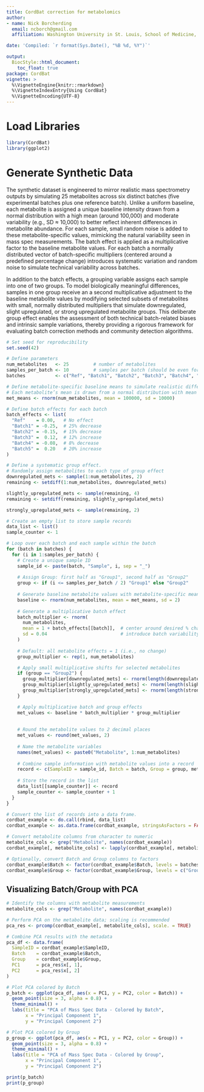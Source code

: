 ```yaml
---
title: CordBat correction for metabolomics
author: 
- name: Nick Borcherding
  email: ncborch@gmail.com
  affiliation: Washington University in St. Louis, School of Medicine, St. Louis, MO, USA

date: 'Compiled: `r format(Sys.Date(), "%B %d, %Y")`'

output:
  BiocStyle::html_document:
    toc_float: true
package: CordBat
vignette: >
  %\VignetteEngine{knitr::rmarkdown}
  %\VignetteIndexEntry{Using CordBat}
  %\VignetteEncoding{UTF-8} 
---
```


# Load Libraries 

```r
library(CordBat)
library(ggplot2)
```

# Generate Synthetic Data

The synthetic dataset is engineered to mirror realistic mass spectrometry outputs by simulating 25 metabolites across six distinct batches (five experimental batches plus one reference batch). Unlike a uniform baseline, each metabolite is assigned a unique baseline intensity drawn from a normal distribution with a high mean (around 100,000) and moderate variability (e.g., SD ≈ 10,000) to better reflect inherent differences in metabolite abundance. For each sample, small random noise is added to these metabolite-specific values, mimicking the natural variability seen in mass spec measurements. The batch effect is applied as a multiplicative factor to the baseline metabolite values. For each batch a normally distributed vector of batch-specific multipliers (centered around a predefined percentage change) introduces systematic variation and random noise to simulate technical variability across batches.

In addition to the batch effects, a grouping variable assigns each sample into one of two groups. To model biologically meaningful differences, samples in one group receive an a second multiplicative adjustment to the baseline metabolite values by modifying selected subsets of metabolites with small, normally distributed multipliers that simulate downregulated, slight upregulated, or strong upregulated metabolite groups. This deliberate group effect enables the assessment of both technical batch-related biases and intrinsic sample variations, thereby providing a rigorous framework for evaluating batch correction methods and community detection algorithms.

```r
# Set seed for reproducibility
set.seed(42)

# Define parameters
num_metabolites   <- 25         # number of metabolites
samples_per_batch <- 10         # samples per batch (should be even for balanced grouping)
batches           <- c("Ref", "Batch1", "Batch2", "Batch3", "Batch4", "Batch5")

# Define metabolite-specific baseline means to simulate realistic differences.
# Each metabolite’s mean is drawn from a normal distribution with mean = 100000 and sd = 5000.
met_means <- rnorm(num_metabolites, mean = 100000, sd = 10000)

# Define batch effects for each batch
batch_effects <- list(
  "Ref"    = 0.00,   # No effect
  "Batch1" = -0.25,  # 25% decrease
  "Batch2" = -0.15,  # 15% decrease
  "Batch3" =  0.12,  # 12% increase
  "Batch4" = -0.08,  # 8% decrease
  "Batch5" =  0.20   # 20% increase
)

# Define a systematic group effect.
# Randomly assign metabolites to each type of group effect
downregulated_mets <- sample(1:num_metabolites, 2)
remaining <- setdiff(1:num_metabolites, downregulated_mets)

slightly_upregulated_mets <- sample(remaining, 4)
remaining <- setdiff(remaining, slightly_upregulated_mets)

strongly_upregulated_mets <- sample(remaining, 2)

# Create an empty list to store sample records
data_list <- list()
sample_counter <- 1

# Loop over each batch and each sample within the batch
for (batch in batches) {
  for (i in 1:samples_per_batch) {
    # Create a unique sample ID
    sample_id <- paste(batch, "Sample", i, sep = "_")
    
    # Assign Group: first half as "Group1", second half as "Group2"
    group <- if (i <= samples_per_batch / 2) "Group1" else "Group2"
    
    # Generate baseline metabolite values with metabolite-specific means
    baseline <- rnorm(num_metabolites, mean = met_means, sd = 2)
    
    # Generate a multiplicative batch effect
    batch_multiplier <- rnorm(
      num_metabolites,
      mean = 1 + batch_effects[[batch]],  # center around desired % change
      sd = 0.04                           # introduce batch variability
    )
    
    # Default: all metabolite effects = 1 (i.e., no change)
    group_multiplier <- rep(1, num_metabolites)

    # Apply small multiplicative shifts for selected metabolites
    if (group == "Group2") {
      group_multiplier[downregulated_mets] <- rnorm(length(downregulated_mets), mean = 0.95, sd = 0.003)
      group_multiplier[slightly_upregulated_mets] <- rnorm(length(slightly_upregulated_mets), mean = 1.005, sd = 0.002)
      group_multiplier[strongly_upregulated_mets] <- rnorm(length(strongly_upregulated_mets), mean = 1.015, sd = 0.002)
    }

    # Apply multiplicative batch and group effects
    met_values <- baseline * batch_multiplier * group_multiplier
    
    
    # Round the metabolite values to 2 decimal places
    met_values <- round(met_values, 2)
    
    # Name the metabolite variables 
    names(met_values) <- paste0("Metabolite", 1:num_metabolites)
    
    # Combine sample information with metabolite values into a record
    record <- c(SampleID = sample_id, Batch = batch, Group = group, met_values)
    
    # Store the record in the list
    data_list[[sample_counter]] <- record
    sample_counter <- sample_counter + 1
  }
}

# Convert the list of records into a data frame.
cordbat_example <- do.call(rbind, data_list)
cordbat_example <- as.data.frame(cordbat_example, stringsAsFactors = FALSE)

# Convert metabolite columns from character to numeric
metabolite_cols <- grep("Metabolite", names(cordbat_example))
cordbat_example[, metabolite_cols] <- lapply(cordbat_example[, metabolite_cols], as.numeric)

# Optionally, convert Batch and Group columns to factors
cordbat_example$Batch <- factor(cordbat_example$Batch, levels = batches)
cordbat_example$Group <- factor(cordbat_example$Group, levels = c("Group1", "Group2"))
```

## Visualizing Batch/Group with PCA

```r
# Identify the columns with metabolite measurements
metabolite_cols <- grep("Metabolite", names(cordbat_example))

# Perform PCA on the metabolite data; scaling is recommended
pca_res <- prcomp(cordbat_example[, metabolite_cols], scale. = TRUE)

# Combine PCA results with the metadata
pca_df <- data.frame(
  SampleID = cordbat_example$SampleID,
  Batch    = cordbat_example$Batch,
  Group    = cordbat_example$Group,
  PC1      = pca_res$x[, 1],
  PC2      = pca_res$x[, 2]
)

# Plot PCA colored by Batch
p_batch <- ggplot(pca_df, aes(x = PC1, y = PC2, color = Batch)) +
  geom_point(size = 3, alpha = 0.8) +
  theme_minimal() +
  labs(title = "PCA of Mass Spec Data - Colored by Batch",
       x = "Principal Component 1",
       y = "Principal Component 2")

# Plot PCA colored by Group
p_group <- ggplot(pca_df, aes(x = PC1, y = PC2, color = Group)) +
  geom_point(size = 3, alpha = 0.8) +
  theme_minimal() +
  labs(title = "PCA of Mass Spec Data - Colored by Group",
       x = "Principal Component 1",
       y = "Principal Component 2")

print(p_batch)
print(p_group)
```


